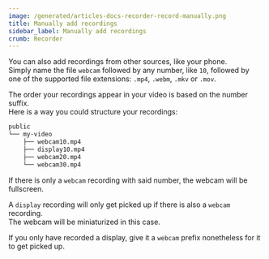 ```yaml
---
image: /generated/articles-docs-recorder-record-manually.png
title: Manually add recordings
sidebar_label: Manually add recordings
crumb: Recorder
---
```


You can also add recordings from other sources, like your phone.  
Simply name the file `webcam` followed by any number, like `10`, followed by one of the supported file extensions: `.mp4`, `.webm`, `.mkv` or `.mov`.

The order your recordings appear in your video is based on the number suffix.  
Here is a way you could structure your recordings:

```txt
public
└── my-video
    ├── webcam10.mp4
    ├── display10.mp4
    ├── webcam20.mp4
    └── webcam30.mp4
```

If there is only a `webcam` recording with said number, the webcam will be fullscreen.

A `display` recording will only get picked up if there is also a `webcam` recording.  
The webcam will be miniaturized in this case.

If you only have recorded a display, give it a `webcam` prefix nonetheless for it to get picked up.
